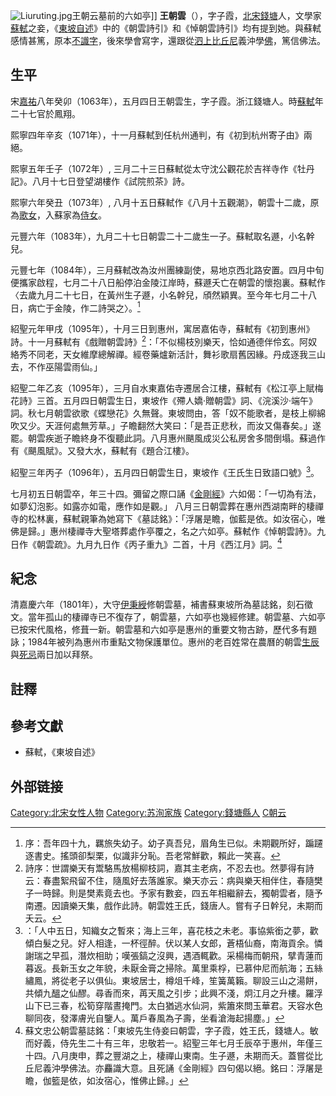 [[File:Liuruting.jpg|thumb]]王朝云墓前的六如亭]]
'''王朝雲'''（{{bd|1063年|6月12日|1096年|8月7日|catIdx=W}}），字子霞，[[北宋|北宋]][[錢塘|錢塘]]人，文學家[[蘇軾|蘇軾]]之妾，《[[東坡自述|東坡自述]]》中的《朝雲詩引》和《悼朝雲詩引》均有提到她。與蘇軾感情甚篤，原本[[不識字|不識字]]，後來學會寫字，還跟從[[泗上|泗上]][[比丘尼|比丘尼]]義沖學[[佛|佛]]，篤信佛法。

==生平== 
宋[[嘉祐|嘉祐]]八年癸卯（1063年），五月四日王朝雲生，字子霞。浙江錢塘人。時[[蘇軾|蘇軾]]年二十七官於鳳翔。

熙寧四年辛亥（1071年），十一月蘇軾到任杭州通判，有《初到杭州寄子由》兩絕。

熙寧五年壬子（1072年）, 三月二十三日蘇軾從太守沈公觀花於吉祥寺作《牡丹記》。八月十七日登望湖樓作《試院煎茶》詩。

熙寧六年癸丑（1073年）, 八月十五日蘇軾作《八月十五觀潮》，朝雲十二歲，原為[[歌女|歌女]]，入蘇家為[[侍女|侍女]]。

元豐六年（1083年），九月二十七日朝雲二十二歲生一子。蘇軾取名遯，小名幹兒。

元豐七年（1084年），三月蘇軾改為汝州團練副使，易地京西北路安置。四月中旬便攜家啟程，七月二十八日船停泊金陵江岸時，蘇遯夭亡在朝雲的懷抱裏。蘇軾作〈去歲九月二十七日，在黃州生子遯，小名幹兒，頎然穎異。至今年七月二十八日，病亡于金陵，作二詩哭之〉。<ref>序：吾年四十九，羈旅失幼子。幼子真吾兒，眉角生已似。未期觀所好，蹁躚逐書史。搖頭卻梨栗，似識非分恥。吾老常鮮歡，賴此一笑喜。</ref>

紹聖元年甲戌（1095年），十月三日到惠州，寓居嘉佑寺，蘇軾有《初到惠州》詩。十一月蘇軾有《戲贈朝雲詩》<ref>詩序：世謂樂天有鬻駱馬放楊柳枝詞，嘉其主老病，不忍去也。然夢得有詩云：春盡絮飛留不住，隨風好去落誰家。樂天亦云：病與樂天相伴住，春隨樊子一時歸。則是樊素竟去也。予家有數妾，四五年相繼辭去，獨朝雲者，隨予南遷。因讀樂天集，戲作此詩。朝雲姓王氏，錢唐人。嘗有子日幹兒，未期而夭云。</ref>：「不似楊枝別樂天，恰如通德伴伶玄。阿奴絡秀不同老，天女維摩總解禪。經卷藥爐新活計，舞衫歌扇舊因緣。丹成逐我三山去，不作巫陽雲雨仙。」

紹聖二年乙亥（1095年），三月自水東嘉佑寺遷居合江樓，蘇軾有《松江亭上賦梅花詩》三首。五月四日朝雲生日，東坡作《殢人嬌·贈朝雲》詞、《浣溪沙·端午》詞。秋七月朝雲欲歌《蝶戀花》久無聲。東坡問由，答「奴不能歌者，是枝上柳綿吹又少。天涯何處無芳草。」子瞻翻然大笑曰：「是吾正悲秋，而汝又傷春矣。」遂罷。朝雲疾逝子瞻終身不復聽此詞。八月惠州颶風成災公私房舍多間倒塌。蘇過作有《颶風賦》。又發大水，蘇軾有《題合江樓》。

紹聖三年丙子（1096年），五月四日朝雲生日，東坡作《王氏生日致語口號》<ref>：「人中五日，知織女之暫來；海上三年，喜花枝之未老。事協紫銜之夢，歡傾白髮之兒。好人相逢，一杯徑醉。伏以某人女郎，蒼梧仙裔，南海貢余。憐謝瑞之早孤，潛炊相助；嘆張鎬之沒興，遇酒輒歡。采楊梅而朝飛，擘青蓮而暮返。長新玉女之年貌，未厭金膏之掃除。萬里乘桴，已慕仲尼而航海；五絲繡鳳，將從老子以俱仙。東坡居士，樽俎千峰，笙簧萬籟。聊設三山之湯餅，共傾九醞之仙醪。尋香而來，苒天風之引步；此興不淺，炯江月之升樓。羅浮山下已三春，松筍穿階晝掩門。太白猶逃水仙洞，紫簫來問玉華君。天容水色聊同夜，發澤膚光自鑒人。萬戶春風為子壽，坐看滄海起揚塵。」</ref>。

七月初五日朝雲卒，年三十四。彌留之際口誦《[[金剛經|金剛經]]》六如偈：「一切為有法，如夢幻泡影。如露亦如電，應作如是觀。」
八月三日朝雲葬在惠州西湖南畔的棲禪寺的松林裏，蘇軾親筆為她寫下《墓誌銘》：「浮屠是瞻，伽藍是依。如汝宿心，唯佛是歸。」惠州棲禪寺大聖塔葬處作亭覆之，名之六如亭。蘇軾作《悼朝雲詩》。九日作《朝雲疏》。九月九日作《丙子重九》二首，十月《西江月》詞。<ref>蘇文忠公朝雲墓誌銘：「東坡先生侍妾曰朝雲，字子霞，姓王氏，錢塘人。敏而好義，侍先生二十有三年，忠敬若一。紹聖三年七月壬辰卒于惠州，年僅三十四。八月庚申，葬之豐湖之上，棲禪山東南。生子遯，未期而夭。蓋嘗從比丘尼義沖學佛法。亦麤識大意。且死誦《金剛經》四句偈以絕。銘曰：浮屠是瞻，伽籃是依，如汝宿心，惟佛止歸。」</ref>

==紀念==
清嘉慶六年（1801年），大守[[伊秉綬|伊秉綬]]修朝雲墓，補書蘇東坡所為墓誌銘，刻石徵文。當年孤山的棲禪寺已不復存了，朝雲墓，六如亭也幾經修建。朝雲墓、六如亭已按宋代風格，修葺一新。朝雲墓和六如亭是惠州的重要文物古跡，歷代多有題詠；1984年被列為惠州市重點文物保護單位。惠州的老百姓常在農曆的朝雲[[生辰|生辰]]與[[死忌|死忌]]兩日加以拜祭。

==註釋== 
{{reflist}}

==參考文獻==  	 
*蘇軾，《東坡自述》

== 外部链接 ==
{{苏轼家系}}

{{DEFAULTSORT:W王}}
[[Category:北宋女性人物|Category:北宋女性人物]]
[[Category:苏洵家族|Category:苏洵家族]]
[[Category:錢塘縣人|Category:錢塘縣人]]
[[Category:王姓|C朝云]]